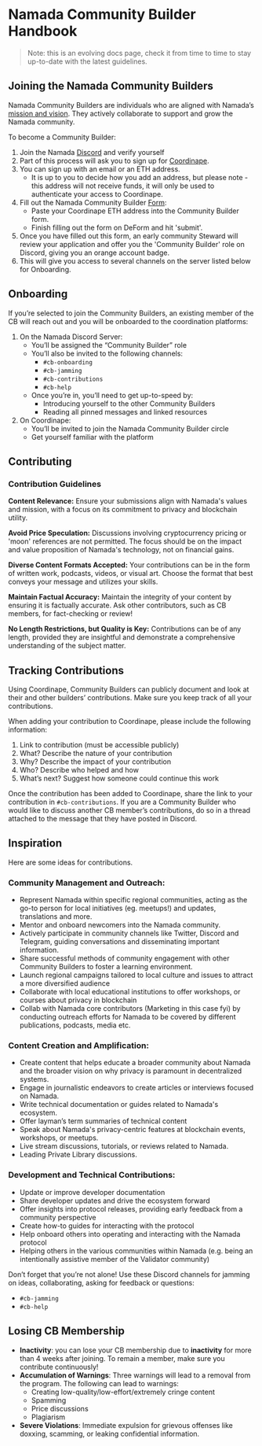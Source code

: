 # Namada Community Builder Handbook
> Note: this is an evolving docs page, check it from time to time to stay up-to-date with the latest guidelines.

## Joining the Namada Community Builders
Namada Community Builders are individuals who are aligned with Namada’s [mission and vision](https://namada.net/vision). They actively collaborate to support and grow the Namada community.

To become a Community Builder:
1. Join the Namada [Discord](http://discord.gg/namada) and verify yourself
2. Part of this process will ask you to sign up for [Coordinape](http://coordinape.com).
3. You can sign up with an email or an ETH address. 
    - It is up to you to decide how you add an address, but please note - this address will not receive funds, it will only be used to authenticate your access to Coordinape.
4. Fill out the Namada Community Builder [Form](https://namada.deform.cc/communitybuilders):
    - Paste your Coordinape ETH address into the Community Builder form.
    - Finish filling out the form on DeForm and hit 'submit'.
5. Once you have filled out this form, an early community Steward will review your application and offer you the 'Community Builder' role on Discord, giving you an orange account badge.
6. This will give you access to several channels on the server listed below for Onboarding.

## Onboarding
If you’re selected to join the Community Builders, an existing member of the CB will reach out and you will be onboarded to the coordination platforms:

1. On the Namada Discord Server:
    - You’ll be assigned the “Community Builder” role 
    - You’ll also be invited to the following channels: 
        - `#cb-onboarding`
        - `#cb-jamming`
        - `#cb-contributions`
        - `#cb-help`
    - Once you’re in, you’ll need to get up-to-speed by:
        - Introducing yourself to the other Community Builders
        - Reading all pinned messages and linked resources
2. On Coordinape:
    - You’ll be invited to join the Namada Community Builder circle 
    - Get yourself familiar with the platform

## Contributing

### Contribution Guidelines

**Content Relevance:** 
Ensure your submissions align with Namada's values and mission, with a focus on its commitment to privacy and blockchain utility.

**Avoid Price Speculation:** 
Discussions involving cryptocurrency pricing or 'moon' references are not permitted. The focus should be on the impact and value proposition of Namada's technology, not on financial gains.

**Diverse Content Formats Accepted:**
Your contributions can be in the form of written work, podcasts, videos, or visual art. Choose the format that best conveys your message and utilizes your skills.

**Maintain Factual Accuracy:**
Maintain the integrity of your content by ensuring it is factually accurate. Ask other contributors, such as CB members, for fact-checking or review!

**No Length Restrictions, but Quality is Key:**
Contributions can be of any length, provided they are insightful and demonstrate a comprehensive understanding of the subject matter.

## Tracking Contributions
Using Coordinape, Community Builders can publicly document and look at their and other builders’ contributions. Make sure you keep track of all your contributions. 

When adding your contribution to Coordinape, please include the following information:
1. Link to contribution (must be accessible publicly)
2. What? Describe the nature of your contribution
3. Why? Describe the impact of your contribution
4. Who? Describe who helped and how
5. What’s next? Suggest how someone could continue this work

Once the contribution has been added to Coordinape, share the link to your contribution in `#cb-contributions`. If you are a Community Builder who would like to discuss another CB member’s contributions, do so in a thread attached to the message that they have posted in Discord.

## Inspiration
Here are some ideas for contributions.

### Community Management and Outreach:
- Represent Namada within specific regional communities, acting as the go-to person for local initiatives (eg. meetups!) and updates, translations and more.
- Mentor and onboard newcomers into the Namada community.
- Actively participate in community channels like Twitter, Discord and Telegram, guiding conversations and disseminating important information.
- Share successful methods of community engagement with other Community Builders to foster a learning environment.
- Launch regional campaigns tailored to local culture and issues to attract a more diversified audience
- Collaborate with local educational institutions to offer workshops, or courses about privacy in blockchain
- Collab with Namada core contributors (Marketing in this case fyi) by conducting outreach efforts for Namada to be covered by different publications, podcasts, media etc.

### Content Creation and Amplification:
- Create content that helps educate a broader community about Namada and the broader vision on why privacy is paramount in decentralized systems.
- Engage in journalistic endeavors to create articles or interviews focused on Namada.
- Write technical documentation or guides related to Namada's ecosystem.
- Offer layman’s term summaries of technical content
- Speak about Namada's privacy-centric features at blockchain events, workshops, or meetups.
- Live stream discussions, tutorials, or reviews related to Namada.
- Leading Private Library discussions.

### Development and Technical Contributions:
- Update or improve developer documentation
- Share developer updates and drive the ecosystem forward
- Offer insights into protocol releases, providing early feedback from a community perspective
- Create how-to guides for interacting with the protocol
- Help onboard others into operating and interacting with the Namada protocol
- Helping others in the various communities within Namada (e.g. being an intentionally assistive member of the Validator community)

Don’t forget that you’re not alone! Use these Discord channels for jamming on ideas, collaborating, asking for feedback or questions:
- `#cb-jamming`
- `#cb-help`

## Losing CB Membership
- **Inactivity**: you can lose your CB membership due to **inactivity** for more than 4 weeks after joining. To remain a member, make sure you contribute continuously!
- **Accumulation of Warnings**: Three warnings will lead to a removal from the program. The following can lead to warnings:
  - Creating low-quality/low-effort/extremely cringe content
  - Spamming 
  - Price discussions
  - Plagiarism
- **Severe Violations**: Immediate expulsion for grievous offenses like doxxing, scamming, or leaking confidential information.